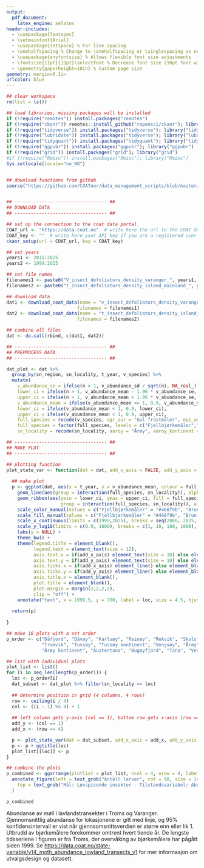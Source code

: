 ```yaml
---
output: 
  pdf_document: 
    latex_engine: xelatex
header-includes: 
  - \usepackage{fontspec}
  - \setmainfont{Arial}
  - \usepackage{setspace} % For line spacing
  - \onehalfspacing % Change to \onehalfspacing or \singlespacing as needed
  - \usepackage{anyfontsize} % Allows flexible font size adjustments
  - \fontsize{11pt}{13pt}\selectfont % Decrease font size (10pt font with 12pt line height)
  - \geometry{paperheight=10in} % Custom page size
geometry: margin=0.1in
urlcolor: blue
---
```



```r

## clear workspace
rm(list = ls())

## load libraries, missing packages will be installed
if (!require("remotes")) install.packages("remotes")
if (!require("ckanr")) remotes::install_github("ropensci/ckanr"); library("ckanr")
if (!require("tidyverse")) install.packages("tidyverse"); library("tidyverse")
if (!require("lubridate")) install.packages("tidyverse"); library("lubridate")
if (!require("tidyquant")) install.packages("tidyquant"); library("tidyquant")
if (!require("ggpubr")) install.packages("ggpubr"); library("ggpubr")
if (!require("grid")) install.packages("grid"); library("grid")
#if (!require("Rmisc")) install.packages("Rmisc"); library("Rmisc")
Sys.setlocale(locale="no_NO")


## download functions from github
source("https://github.com/COATnor/data_management_scripts/blob/master/download_data_from_coat_data_portal.R?raw=TRUE")


## ---------------------------------- ##
## DOWNLOAD DATA
## ---------------------------------- ##

## set up the connection to the coat data portal
COAT_url <- "https://data.coat.no"  # write here the url to the COAT data portal
COAT_key <- ""  # write here your API key if you are a registered user
ckanr_setup(url = COAT_url, key = COAT_key)

## set years 
years1 <- 2015:2025
years2 <- 1999:2025

## set file names 
filenames1 <- paste0("V_insect_defoliators_density_varanger_", years1, ".txt")
filenames2 <- paste0("T_insect_defoliators_density_island_mainland_", years2, ".txt")

## download data
dat1 <- download_coat_data(name = "v_insect_defoliators_density_varanger_v2",
                          filenames = filenames1)
dat2 <- download_coat_data(name = "t_insect_defoliators_density_island_mainland_v1",
                          filenames = filenames2)

## combine all files
dat <- do.call(rbind, c(dat1, dat2))


```

```r
## ---------------------------------- ##
## PREPROCESS DATA
## ---------------------------------- ##

dat_plot <- dat %>%
  group_by(sn_region, sn_locality, t_year, v_species) %>%
  mutate(
    v_abundance_se = ifelse(n > 1, v_abundance_sd / sqrt(n), NA_real_),
    lower_ci = ifelse(n > 1, v_abundance_mean - 1.96 * v_abundance_se, NA_real_),
    upper_ci = ifelse(n > 1, v_abundance_mean + 1.96 * v_abundance_se, NA_real_),
    v_abundance_mean = ifelse(v_abundance_mean <= 1, 0.9, v_abundance_mean), # replace zero mean abundance to display small values in a simple way
    lower_ci = ifelse(v_abundance_mean < 1, 0.9, lower_ci),
    upper_ci = ifelse(v_abundance_mean < 1, 0.9, upper_ci), 
    full_species = recode(v_species, agr_aur = "Gul frostmåler", epi_aut = "Fjellbjørkemåler", ope_bru = "Brun høstmåler"),
    full_species = factor(full_species, levels = c("Fjellbjørkemåler","Brun høstmåler", "Gul frostmåler")),
    sn_locality = recode(sn_locality, aaroy = "Årøy", aaroy_kontinent = "Årøy kontinent", daafjord = "Dåfjord", daavoy = "Dåvøy", karlsoy = "Karlsøy", reinoy = "Reinøy", rekvik = "Rekvik", skulsfjord = "Skulsfjord", tromvik = "Tromvik", tussoy = "Tussøy", tussoy_kontinent = "Tussøy kontinent", vengsoy = "Vengsøy", austertana = "Austertana", bugoyfjord = "Bugøyfjord", tana = "Tana", vestre_jakobselv = "Vestre Jakobselv"))


```

```r

## ---------------------------------- ##
## MAKE PLOT
## ---------------------------------- ##

## plotting function
plot_state_var <- function(dat = dat, add_x_axis = FALSE, add_y_axis = FALSE) {
  
  ## make plot
  p <- ggplot(dat, aes(x = t_year, y = v_abundance_mean, colour = full_species)) +
    geom_line(aes(group = interaction(full_species, sn_locality)), alpha = 0.8, linewidth = 0.8) +
    geom_ribbon(aes(ymin = lower_ci, ymax = upper_ci, fill = full_species,
                    group = interaction(full_species, sn_locality)), alpha = 0.3, colour = NA) +
    scale_color_manual(values = c("Fjellbjørkemåler" = "#468f9b", "Brun høstmåler" = "#d44100", "Gul frostmåler" = "#df8600")) +
    scale_fill_manual(values = c("Fjellbjørkemåler" = "#468f9b", "Brun høstmåler" = "#d44100", "Gul frostmåler" = "#df8600")) +
    scale_x_continuous(limits = c(1999,2025), breaks = seq(2000, 2025, 5)) +
    scale_y_log10(limits = c(0.9, 1000), breaks = c(1, 10, 100, 1000), oob = scales::rescale_none) +
    labs(y = NULL) +
    theme_bw() +
    theme(legend.title = element_blank(),
          legend.text = element_text(size = 12),
          axis.text.x = if(add_x_axis) element_text(size = 10) else element_blank(),
          axis.text.y = if(add_y_axis) element_text(size = 10) else element_blank(),
          axis.ticks.x = if(add_x_axis) element_line() else element_blank(),
          axis.ticks.y = if(add_y_axis) element_line() else element_blank(),
          axis.title.x = element_blank(),
          plot.title = element_blank(),
          plot.margin = margin(2,2,2,2),
          clip = "off") +
    annotate("text", x = 1999.5, y = 700, label = loc, size = 4.5, hjust = 0)
  
  return(p)
  
}

## make 16 plots with a set order
p_order <- c("Dåfjord", "Dåvøy", "Karlsøy", "Reinøy", "Rekvik", "Skulsfjord", 
             "Tromvik", "Tussøy", "Tussøy kontinent", "Vengsøy", "Årøy", 
             "Årøy kontinent", "Austertana", "Bugøyfjord", "Tana", "Vestre Jakobselv")

## list with individual plots
plot_list <- list()
for (i in seq_len(length(p_order))) {
  loc <- p_order[i]
  dat_subset <- dat_plot %>% filter(sn_locality == loc)
  
  ## determine position in grid (4 columns, 4 rows)
  row <- ceiling(i / 4)
  col <- ((i - 1) %% 4) + 1
  
  ## left column gets y-axis (col == 1), bottom row gets x-axis (row == 4)
  add_y <- (col == 1)
  add_x <- (row == 4)

  p <- plot_state_var(dat = dat_subset, add_x_axis = add_x, add_y_axis = add_y)
  p <- p + ggtitle(loc)
  plot_list[[loc]] <- p
}

## combine the plots
p_combined <- ggarrange(plotlist = plot_list, ncol = 4, nrow = 4, labels = NULL, common.legend = TRUE, legend = "bottom", align = "hv") %>%
  annotate_figure(left = text_grob("Antall larver", rot = 90, size = 14, vjust = 0.8),
    top = text_grob("Mål: Løvspisende insekter - Tilstandsvariabel: Abundanse av møll i lavlandstransekter", size = 16)
  )


```

```r

p_combined

```

Abundanse av møll i lavlandstransekter i Troms og Varanger. Gjennomsnittlig abundanse for lokasjonene er gitt med linje, og 95% konfidensintervall er vist når gjennsomsnittsverdien er større enn eller lik 1. Utbrudd av bjørkemålere forekommer omtrent hvert tiende år. De lengste tidsseriene i figuren er fra Troms, der overvåking av bjørkemålere har pågått siden 1999. Se [https://data.coat.no/state-variable/v14_moth_abundance_lowland_transects_v1](https://data.coat.no/state-variable/v14_moth_abundance_lowland_transects_v1) for mer informasjon om utvalgsdesign og datasett.
